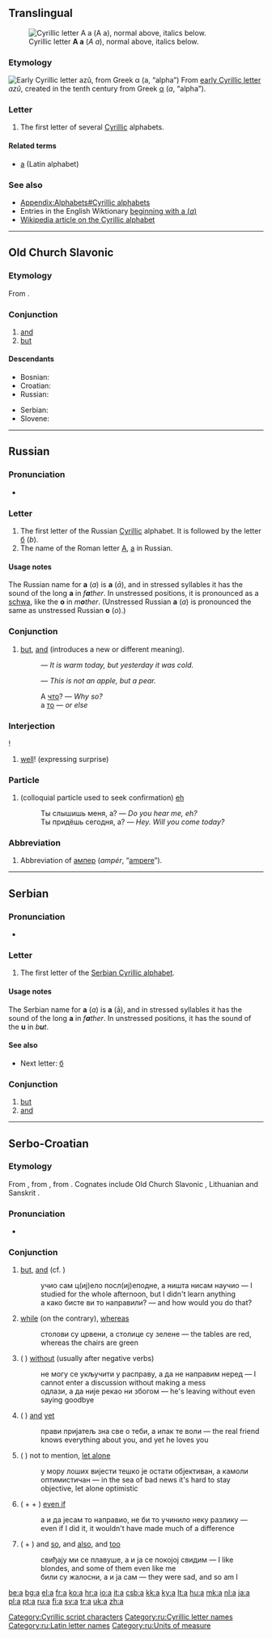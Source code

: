 {{also|А|Appendix:Variations of "a"}}
==Translingual==
[[Image:Cyrillic A.png|thumb|right|Cyrillic letter '''А а''' (''A a''), normal above, italics below.]]

===Etymology===
[[Image:Early Cyrillic letter Azu.png|Early Cyrillic letter ''azǔ'', from Greek α (''a'', “alpha”)]]
From [[w:Early Cyrillic alphabet|early Cyrillic letter]] ''azǔ'', created in the tenth century from Greek [[α]] (''a'', “alpha”).

===Letter===
{{infl|mul|letter|lower case||upper case|А}}

# The first letter of several [[Cyrillic]] alphabets.

====Related terms====
* [[a]] (Latin alphabet)

===See also===
* [[Appendix:Alphabets#Cyrillic alphabets]]
* Entries in the English Wiktionary [[Special:Allpages/а|beginning with а (''a'')]]
* [[w:Cyrillic alphabet|Wikipedia article on the Cyrillic alphabet]]

[[Category:Cyrillic script characters]]
----

==Old Church Slavonic==

===Etymology===
From {{proto|Slavic|a|lang=cu}}.

===Conjunction===
{{infl|cu|conjunction|tr=a}}

# [[and]]
# [[but]]

====Descendants====
{{top2}}
* Bosnian: {{l|bs|a}}
* Croatian: {{l|hr|a}}
* Russian: {{l|ru|а}}
{{mid2}}
* Serbian: {{l|sr|a}}
* Slovene: {{l|sl|a}}
{{bottom2}}

----

==Russian==

===Pronunciation===
* {{audio|Ru-а.ogg|audio}}

===Letter===
{{infl|ru|letter|lower case||upper case|А}}

# The first letter of the Russian [[Cyrillic]] alphabet. It is followed by the letter [[б]] (''b'').
# The name of the Roman letter [[A]], [[a]] in Russian.

[[Category:ru:Cyrillic letter names]]
[[Category:ru:Latin letter names]]
====Usage notes====
The Russian name for '''а''' (''a'') is '''а''' (''ā''), and in stressed syllables it has the sound of the long '''a''' in ''f'''a'''ther''. In unstressed positions, it is pronounced as a [[schwa]], like the '''o''' in ''m'''o'''ther''. (Unstressed Russian '''а''' (''a'') is pronounced the same as unstressed Russian '''о''' (''o'').)

===Conjunction===
{{infl|ru|conjunction}}

# [[but]], [[and]] (introduces a new or different meaning).
#: {{Cyrl|[[сегодня|Сего́дня]] [[теплый|тепло́]], а [[вчера|вчера́]] [[быть|бы́ло]] [[холодный|хо́лодно]]}} — ''It is warm today, but yesterday it was cold.''
#: {{Cyrl|[[это|Это]] [[не#Russian|не]] [[яблоко|я́блоко]], а [[груша|гру́ша]]}} — ''This is not an apple, but a pear.''
#: А [[что]]? — ''Why so?''
#: а [[тот|то]] — ''or else''

===Interjection===
{{infl|ru|interjection}}!

# [[well]]! (expressing surprise)

===Particle===
{{infl|ru|particle}}

# (colloquial particle used to seek confirmation) [[eh]]
#: Ты слышишь меня, а? — ''Do you hear me, eh?''
#: Ты придёшь сегодня, а? — ''Hey. Will you come today?''

===Abbreviation===
{{infl|ru|abbreviation}}

# Abbreviation of [[ампер]] (''ampér'', “[[ampere]]”).

[[Category:ru:Units of measure]]

----

==Serbian==

===Pronunciation===
* {{qualifier|phoneme}} {{IPA|/a/|lang=sr}}

===Letter===
{{infl|sr|letter|lower case||upper case|А}}

# The first letter of the [[Serbian Cyrillic alphabet]].

====Usage notes====
The Serbian name for '''а''' (''a'') is '''а''' (ā), and in stressed syllables it has the sound of the long '''a''' in ''f'''a'''ther''. In unstressed positions, it has the sound of the '''u''' in ''b'''u'''t''.

====See also====
* Next letter: [[б#Serbian|б]]

===Conjunction===
{{infl|sr|conjunction|Roman spelling|a}}

# [[but]]
# [[and]]

----

==Serbo-Croatian==

===Etymology===
From {{proto|Slavic|a|and, but|lang=sh}}, from {{proto|Balto-Slavic|ō|lang=sh}}, from {{proto|Indo-European|h₁ōd|lang=sh}}. Cognates include Old Church Slavonic {{term|sc=Cyrs|а|tr=a|lang=cu}}, Lithuanian {{term|o|õ|and, but|lang=lt}} and Sanskrit {{term|sc=Deva| आत्|tr=ā́t||so, then, afterwards|lang=sa}}.

===Pronunciation===
* {{IPA|/a/|lang=sh}}

===Conjunction===
{{sh-conjunction|c|a}}

# [[but]], [[and]] (cf. {{term|sc=Cyrl|али|а̏ли|lang=sh}})
#: учио сам ц(иј)ело посл(иј)еподне, а ништа нисам научио — I studied for the whole afternoon, but I didn't learn anything
#: а како бисте ви то направили? — and how would you do that?
# [[while]] (on the contrary), [[whereas]]
#: столови су црвени, а столице су зелене — the tables are red, whereas the chairs are green
# ({{term|sc=Cyrl||а|lang=sh}} {{term|sc=Cyrl|да|lang=sh}} {{term|sc=Cyrl|не|lang=sh}}) [[without]] (usually after negative verbs)
#: не могу се укључити у расправу, а да не направим неред — I cannot enter a discussion without making a mess
#: одлази, а да није рекао ни збогом — he's leaving without even saying goodbye
# ({{term|sc=Cyrl||а|lang=sh}} {{term|sc=Cyrl|ипак|и̏па̄к|lang=sh}}) [[and]] [[yet]]
#: прави пријатељ зна све о теби, а ипак те воли — the real friend knows everything about you, and yet he loves you
# ({{term|sc=Cyrl||а|lang=sh}} {{term|sc=Cyrl|камоли|ка̏моли|lang=sh}}) not to mention, [[let alone]]
#: у мору лоших вијести тешко је остати објективан, а камоли оптимистичан — in the sea of bad news it's hard to stay objective, let alone optimistic
# ({{term|sc=Cyrl||а|lang=sh}} + {{term|sc=Cyrl|и|lang=sh}} + {{term|sc=Cyrl|да|lang=sh}}) [[even if]]
#: а и да јесам то направио, не би то учинило неку разлику — even if I did it, it wouldn't have made much of a difference
# ({{term|sc=Cyrl||а|lang=sh}} + {{term|sc=Cyrl|и|lang=sh}}) and [[so]], and [[also]], and [[too]]
#: свиђају ми се плавуше, а и ја се покојој свидим — I like blondes, and some of them even like me
#: били су жалосни, а и ја сам — they were sad, and so am I

[[be:а]]
[[bg:а]]
[[el:а]]
[[fr:а]]
[[ko:а]]
[[hr:а]]
[[io:а]]
[[it:а]]
[[csb:а]]
[[kk:а]]
[[ky:а]]
[[lt:а]]
[[hu:а]]
[[mk:а]]
[[nl:а]]
[[ja:а]]
[[pl:а]]
[[pt:а]]
[[ru:а]]
[[fi:а]]
[[sv:а]]
[[tr:а]]
[[uk:а]]
[[zh:а]]